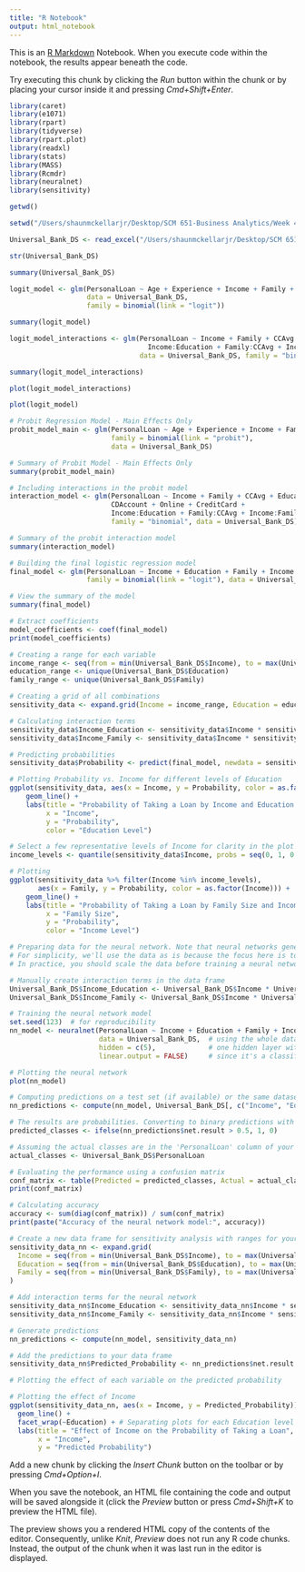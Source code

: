 ```yaml
---
title: "R Notebook"
output: html_notebook
---
```


This is an [R Markdown](http://rmarkdown.rstudio.com) Notebook. When you execute code within the notebook, the results appear beneath the code. 

Try executing this chunk by clicking the *Run* button within the chunk or by placing your cursor inside it and pressing *Cmd+Shift+Enter*. 

```r
library(caret)
library(e1071)
library(rpart)
library(tidyverse)
library(rpart.plot)
library(readxl)
library(stats)
library(MASS)
library(Rcmdr)
library(neuralnet)
library(sensitivity)
```

```r
getwd()
```

```r
setwd("/Users/shaunmckellarjr/Desktop/SCM 651-Business Analytics/Week 4 HW")
```


```r
Universal_Bank_DS <- read_excel("/Users/shaunmckellarjr/Desktop/SCM 651-Business Analytics/Week 4 HW/universal_bank.xlsx")
```

```r
str(Universal_Bank_DS)
```

```r
summary(Universal_Bank_DS)
```

```r
logit_model <- glm(PersonalLoan ~ Age + Experience + Income + Family + CCAvg + Education + Mortgage + SecuritiesAccount + CDAccount + Online + CreditCard, 
                   data = Universal_Bank_DS, 
                   family = binomial(link = "logit"))
```

```r
summary(logit_model)
```

```r
logit_model_interactions <- glm(PersonalLoan ~ Income + Family + CCAvg + Education + SecuritiesAccount + CDAccount + Online + CreditCard +
                                  Income:Education + Family:CCAvg + Income:Family + CDAccount:SecuritiesAccount, 
                                data = Universal_Bank_DS, family = "binomial")
```

```r
summary(logit_model_interactions)
```

```r
plot(logit_model_interactions)
```

```r
plot(logit_model)
```


```r
# Probit Regression Model - Main Effects Only
probit_model_main <- glm(PersonalLoan ~ Age + Experience + Income + Family + CCAvg + Education + Mortgage + SecuritiesAccount + CDAccount + Online + CreditCard,
                         family = binomial(link = "probit"), 
                         data = Universal_Bank_DS)
```

```r
# Summary of Probit Model - Main Effects Only
summary(probit_model_main)
```

```r
# Including interactions in the probit model
interaction_model <- glm(PersonalLoan ~ Income + Family + CCAvg + Education + SecuritiesAccount +
                         CDAccount + Online + CreditCard +
                         Income:Education + Family:CCAvg + Income:Family + CDAccount:SecuritiesAccount,
                         family = "binomial", data = Universal_Bank_DS)

```


```r
# Summary of the probit interaction model
summary(interaction_model)
```

```r
# Building the final logistic regression model
final_model <- glm(PersonalLoan ~ Income + Education + Family + Income:Education + Income:Family,
                   family = binomial(link = "logit"), data = Universal_Bank_DS)
```


```r
# View the summary of the model
summary(final_model)
```

```r
# Extract coefficients
model_coefficients <- coef(final_model)
print(model_coefficients)
```

```r
# Creating a range for each variable
income_range <- seq(from = min(Universal_Bank_DS$Income), to = max(Universal_Bank_DS$Income), length.out = 100)
education_range <- unique(Universal_Bank_DS$Education)
family_range <- unique(Universal_Bank_DS$Family)

# Creating a grid of all combinations
sensitivity_data <- expand.grid(Income = income_range, Education = education_range, Family = family_range)

# Calculating interaction terms
sensitivity_data$Income_Education <- sensitivity_data$Income * sensitivity_data$Education
sensitivity_data$Income_Family <- sensitivity_data$Income * sensitivity_data$Family

```


```r
# Predicting probabilities
sensitivity_data$Probability <- predict(final_model, newdata = sensitivity_data, type = "response")

```

```r
# Plotting Probability vs. Income for different levels of Education
ggplot(sensitivity_data, aes(x = Income, y = Probability, color = as.factor(Education))) +
    geom_line() +
    labs(title = "Probability of Taking a Loan by Income and Education Level",
         x = "Income",
         y = "Probability",
         color = "Education Level")
```

```r
# Select a few representative levels of Income for clarity in the plot
income_levels <- quantile(sensitivity_data$Income, probs = seq(0, 1, 0.25))
```

```r
# Plotting
ggplot(sensitivity_data %>% filter(Income %in% income_levels), 
       aes(x = Family, y = Probability, color = as.factor(Income))) +
    geom_line() +
    labs(title = "Probability of Taking a Loan by Family Size and Income Level",
         x = "Family Size",
         y = "Probability",
         color = "Income Level")
```

```r
# Preparing data for the neural network. Note that neural networks generally require scaled data.
# For simplicity, we'll use the data as is because the focus here is to demonstrate the steps.
# In practice, you should scale the data before training a neural network.
```

```r
# Manually create interaction terms in the data frame
Universal_Bank_DS$Income_Education <- Universal_Bank_DS$Income * Universal_Bank_DS$Education
Universal_Bank_DS$Income_Family <- Universal_Bank_DS$Income * Universal_Bank_DS$Family
```


```r
# Training the neural network model
set.seed(123)  # for reproducibility
nn_model <- neuralnet(PersonalLoan ~ Income + Education + Family + Income_Education + Income_Family,
                      data = Universal_Bank_DS,  # using the whole dataset for demonstration
                      hidden = c(5),             # one hidden layer with 5 neurons
                      linear.output = FALSE)     # since it's a classification problem
```

```r
# Plotting the neural network
plot(nn_model)
```

```r
# Computing predictions on a test set (if available) or the same dataset used for training here
nn_predictions <- compute(nn_model, Universal_Bank_DS[, c("Income", "Education", "Family", "Income_Education", "Income_Family")])

```

```r
# The results are probabilities. Converting to binary predictions with threshold 0.5
predicted_classes <- ifelse(nn_predictions$net.result > 0.5, 1, 0)
```

```r
# Assuming the actual classes are in the 'PersonalLoan' column of your dataset
actual_classes <- Universal_Bank_DS$PersonalLoan
```

```r
# Evaluating the performance using a confusion matrix
conf_matrix <- table(Predicted = predicted_classes, Actual = actual_classes)
print(conf_matrix)
```

```r
# Calculating accuracy
accuracy <- sum(diag(conf_matrix)) / sum(conf_matrix)
print(paste("Accuracy of the neural network model:", accuracy))
```

```r
# Create a new data frame for sensitivity analysis with ranges for your variables
sensitivity_data_nn <- expand.grid(
  Income = seq(from = min(Universal_Bank_DS$Income), to = max(Universal_Bank_DS$Income), length.out = 100),
  Education = seq(from = min(Universal_Bank_DS$Education), to = max(Universal_Bank_DS$Education), length.out = 100),
  Family = seq(from = min(Universal_Bank_DS$Family), to = max(Universal_Bank_DS$Family), length.out = 100)
)
```

```r
# Add interaction terms for the neural network
sensitivity_data_nn$Income_Education <- sensitivity_data_nn$Income * sensitivity_data_nn$Education
sensitivity_data_nn$Income_Family <- sensitivity_data_nn$Income * sensitivity_data_nn$Family
```

```r
# Generate predictions
nn_predictions <- compute(nn_model, sensitivity_data_nn)
```

```r
# Add the predictions to your data frame
sensitivity_data_nn$Predicted_Probability <- nn_predictions$net.result
```

```r
# Plotting the effect of each variable on the predicted probability

# Plotting the effect of Income
ggplot(sensitivity_data_nn, aes(x = Income, y = Predicted_Probability)) +
  geom_line() +
  facet_wrap(~Education) + # Separating plots for each Education level
  labs(title = "Effect of Income on the Probability of Taking a Loan",
       x = "Income",
       y = "Predicted Probability")

```

Add a new chunk by clicking the *Insert Chunk* button on the toolbar or by pressing *Cmd+Option+I*.

When you save the notebook, an HTML file containing the code and output will be saved alongside it (click the *Preview* button or press *Cmd+Shift+K* to preview the HTML file). 

The preview shows you a rendered HTML copy of the contents of the editor. Consequently, unlike *Knit*, *Preview* does not run any R code chunks. Instead, the output of the chunk when it was last run in the editor is displayed.

